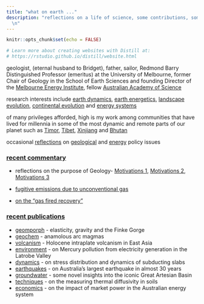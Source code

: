 ```yaml
---
title: "what on earth ..."
description: "reflections on a life of science, some contributions, some anecdotes.
  \n"
---
```


```r
knitr::opts_chunk$set(echo = FALSE)

# Learn more about creating websites with Distill at:
# https://rstudio.github.io/distill/website.html

```
geologist, (eternal husband to Bridget), father, sailor, Redmond Barry Distinguished Professor (emeritus) at the University of Melbourne, former Chair of Geology in the School of Earth Sciences and founding Director of the [Melbourne Energy Institute](https://energy.unimelb.edu.au), fellow [Australian Academy of Science](https://www.science.org.au/profile/michael-sandiford)

research interests include [earth dynamics](pdfs/peer/2020_Tectonics.pdf), [earth energetics](pdfs/peer/2002_EPSL_b.pdf), [landscape evolution](pdfs/peer/2013_nature12218.pdf), [continental evolution](pdfs/peer/2010_JMG_a.pdf) and [energy systems](pdfs/peer/2015_AppEnergy.pdf)

of many privileges afforded, high is my work among communities that have lived for millennia in some of the most dynamic and remote parts of our planet such as [Timor](https://msandifo.github.io/blog/_site/posts/2016-04-16-travelling-with-timor-leste/), [Tibet](https://theconversation.com/raising-tibet-58483),  [Xinjiang](https://msandifo.github.io/blog/_site/posts/2020-02-03-a-precarious-geological-bargain/) and [Bhutan](https://theconversation.com/the-will-of-government-is-key-to-energy-access-58332)

occasional [reflections](https://theconversation.com/columns/mike-sandiford-228) on [geological](https://msandifo.github.io/blog/_site/posts/2020-02-04-cherrypickingcontrarian/) and [energy ](https://msandifo.github.io/blog/_site/posts/2020-02-04-renewableenergybythenumbers/) policy issues


### [recent commentary](pop.html)

- reflections on the purpose of Geology- [Motivations 1](https://geo-down-under.geoscience.education/the-last-vicmanian/),  [Motivations 2](https://geo-down-under.geoscience.education/children-of-the-revolution/), [Motivations 3](https://geo-down-under.geoscience.education/earth-system-services/)
- [fugitive emissions due to unconventional gas](https://msandifo.github.io/blog/_site/posts/2020-09-25-tropomi-and-gas-emsissions/)

- [on the "gas fired recovery"](https://msandifo.github.io/blog/_site/posts/2020-09-05-gas-fired-recovery/)


 

### [recent publications](pubs.html)
- [geomporph](pdfs/peer/2022_EPSL.pdf) - elasticity, gravity and the Finke Gorge
- [geochem](pdfs/peer/2021_GGG.pdf) - anamolous arc magmas
- [volcanism](pdfs/peer/2021_ESR.pdf) - Holocene intraplate volcanism in East Asia
- [environment](pdfs/peer/2021_Elementa.pdf) - on Mercury pollution from electricity generation in the Latrobe Valley 
- [dynamics](pdfs/peer/2020_Tectonics.pdf) - on stress distribution and dynamics of subducting slabs 
- [earthquakes](pdfs/peer/2020_BSSA.pdf) - on Australia's largest earthquake in almost 30 years
- [groundwater](pdfs/peer/2020_Hydrogeol.pdf) - some novel insights into the iconic Great Artesian Basin
- [techniques](pdfs/peer/2020_GTE.pdf) - on the measuring thermal diffusivity in soils  
- [economics](pdfs/peer/2020_CSR.pdf) - on the impact of market power in the Australian energy system




<!-- ### Tampa^[written while working in the Pilbara at the time of the Tampa crisis. It was an event that had a profound impact on me - a "geological fault line" of shame on the Australian psyche that demonstrated our diminished humanity. We continue to live in the shadow of this awful event, for which we owe the world an apology.] -->

<!-- Who are we who\ -->
<!-- will not say sorry\ -->
<!-- so afraid for what?  -->


<!-- Of what we have or\ -->
<!-- those that have\ -->
<!-- what we have not? -->


<!-- So should we not\ -->
<!-- say our sorry\ -->
<!-- and be not afraid?  -->

<!-- Of being. -->
